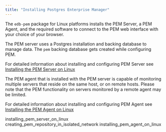```yaml
---
title: "Installing Postgres Enterprise Manager"
---
```


<div id="installing_pem" class="registered_link"></div>

The `edb-pem` package for Linux platforms installs the PEM Server, a PEM Agent, and the required software to connect to the PEM web interface with your choice of your browser.

The PEM server uses a Postgres installation and backing database to manage data. The `pem` backing database gets created while configuring PEM.

For detailed information about installing and configuring PEM Server see [Installing the PEM Server on Linux](03_installing_postgres_enterprise_manager/#installing_pem_server_on_linux)

The PEM agent that is installed with the PEM server is capable of monitoring multiple servers that reside on the same host, or on remote hosts. Please note that the PEM functionality on servers monitored by a remote agent may be limited.

For detailed information about installing and configuring PEM Agent see [Installing the PEM Agent on Linux](03_installing_postgres_enterprise_manager/#installing_pem_agent_on_linux)

<div class="toctree" maxdepth="5">

installing_pem_server_on_linux creating_pem_repository_in_isolated_network installing_pem_agent_on_linux

</div>
